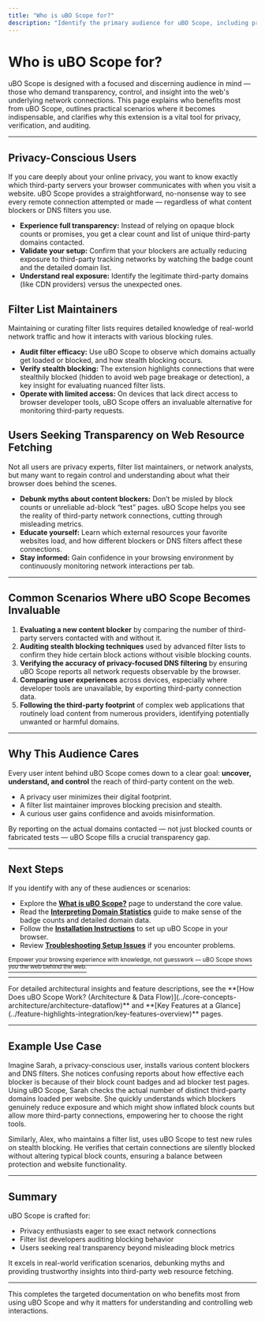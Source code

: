 ```yaml
---
title: "Who is uBO Scope for?"
description: "Identify the primary audience for uBO Scope, including privacy-focused users, filter list maintainers, and users seeking transparency on web resource fetching. Explore common scenarios where the extension becomes invaluable, from debunking myths about content blockers to auditing real-world third-party server access."
---
```


# Who is uBO Scope for?

uBO Scope is designed with a focused and discerning audience in mind — those who demand transparency, control, and insight into the web's underlying network connections. This page explains who benefits most from uBO Scope, outlines practical scenarios where it becomes indispensable, and clarifies why this extension is a vital tool for privacy, verification, and auditing.

---

## Privacy-Conscious Users

If you care deeply about your online privacy, you want to know exactly which third-party servers your browser communicates with when you visit a website. uBO Scope provides a straightforward, no-nonsense way to see every remote connection attempted or made — regardless of what content blockers or DNS filters you use.

- **Experience full transparency:** Instead of relying on opaque block counts or promises, you get a clear count and list of unique third-party domains contacted.
- **Validate your setup:** Confirm that your blockers are actually reducing exposure to third-party tracking networks by watching the badge count and the detailed domain list.
- **Understand real exposure:** Identify the legitimate third-party domains (like CDN providers) versus the unexpected ones.


## Filter List Maintainers

Maintaining or curating filter lists requires detailed knowledge of real-world network traffic and how it interacts with various blocking rules.

- **Audit filter efficacy:** Use uBO Scope to observe which domains actually get loaded or blocked, and how stealth blocking occurs.
- **Verify stealth blocking:** The extension highlights connections that were stealthily blocked (hidden to avoid web page breakage or detection), a key insight for evaluating nuanced filter lists.
- **Operate with limited access:** On devices that lack direct access to browser developer tools, uBO Scope offers an invaluable alternative for monitoring third-party requests.


## Users Seeking Transparency on Web Resource Fetching

Not all users are privacy experts, filter list maintainers, or network analysts, but many want to regain control and understanding about what their browser does behind the scenes.

- **Debunk myths about content blockers:** Don’t be misled by block counts or unreliable ad-block “test” pages. uBO Scope helps you see the reality of third-party network connections, cutting through misleading metrics.
- **Educate yourself:** Learn which external resources your favorite websites load, and how different blockers or DNS filters affect these connections.
- **Stay informed:** Gain confidence in your browsing environment by continuously monitoring network interactions per tab.


---

## Common Scenarios Where uBO Scope Becomes Invaluable

1. **Evaluating a new content blocker** by comparing the number of third-party servers contacted with and without it.
2. **Auditing stealth blocking techniques** used by advanced filter lists to confirm they hide certain block actions without visible blocking counts.
3. **Verifying the accuracy of privacy-focused DNS filtering** by ensuring uBO Scope reports all network requests observable by the browser.
4. **Comparing user experiences** across devices, especially where developer tools are unavailable, by exporting third-party connection data.
5. **Following the third-party footprint** of complex web applications that routinely load content from numerous providers, identifying potentially unwanted or harmful domains.


---

## Why This Audience Cares

Every user intent behind uBO Scope comes down to a clear goal: **uncover, understand, and control** the reach of third-party content on the web.

- A privacy user minimizes their digital footprint.
- A filter list maintainer improves blocking precision and stealth.
- A curious user gains confidence and avoids misinformation.

By reporting on the actual domains contacted — not just blocked counts or fabricated tests — uBO Scope fills a crucial transparency gap.

---

## Next Steps

If you identify with any of these audiences or scenarios:

- Explore the **[What is uBO Scope?](../introduction-value/product-purpose-value)** page to understand the core value.
- Read the **[Interpreting Domain Statistics](../../getting-started/first-use-and-verification/interpreting-domain-stats)** guide to make sense of the badge counts and detailed domain data.
- Follow the **[Installation Instructions](../../getting-started/installation-and-requirements/installation-instructions)** to set up uBO Scope in your browser.
- Review **[Troubleshooting Setup Issues](../../getting-started/first-use-and-verification/troubleshooting-setup)** if you encounter problems.

<u><sup>Empower your browsing experience with knowledge, not guesswork — uBO Scope shows you the web behind the web.</sup></u>

---

<Info>
For detailed architectural insights and feature descriptions, see the **[How Does uBO Scope Work? (Architecture & Data Flow)](../core-concepts-architecture/architecture-dataflow)** and **[Key Features at a Glance](../feature-highlights-integration/key-features-overview)** pages.
</Info>


---

## Example Use Case

Imagine Sarah, a privacy-conscious user, installs various content blockers and DNS filters. She notices confusing reports about how effective each blocker is because of their block count badges and ad blocker test pages. Using uBO Scope, Sarah checks the actual number of distinct third-party domains loaded per website. She quickly understands which blockers genuinely reduce exposure and which might show inflated block counts but allow more third-party connections, empowering her to choose the right tools.

Similarly, Alex, who maintains a filter list, uses uBO Scope to test new rules on stealth blocking. He verifies that certain connections are silently blocked without altering typical block counts, ensuring a balance between protection and website functionality.

---

## Summary

uBO Scope is crafted for:

- Privacy enthusiasts eager to see exact network connections
- Filter list developers auditing blocking behavior
- Users seeking real transparency beyond misleading block metrics

It excels in real-world verification scenarios, debunking myths and providing trustworthy insights into third-party web resource fetching.

---

This completes the targeted documentation on who benefits most from using uBO Scope and why it matters for understanding and controlling web interactions.